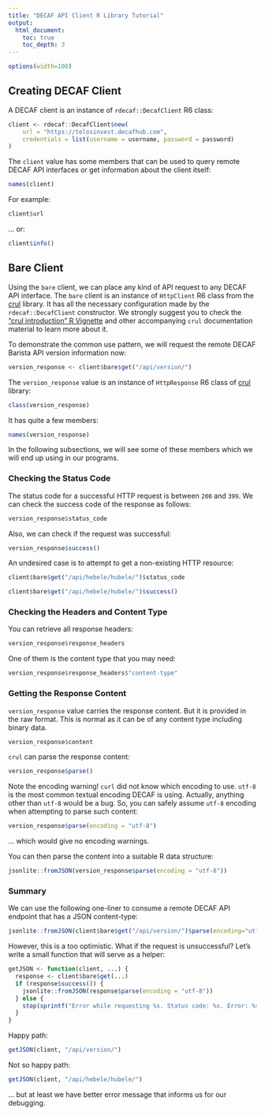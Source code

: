 ```yaml
---
title: "DECAF API Client R Library Tutorial"
output:
  html_document:
    toc: true
    toc_depth: 3
---
```


```r
options(width=100)
```

## Creating DECAF Client

A DECAF client is an instance of `rdecaf::DecafClient` R6 class:

```r
client <- rdecaf::DecafClient$new(
    url = "https://telosinvest.decafhub.com",
    credentials = list(username = username, password = password)
)
```

The `client` value has some members that can be used to query remote
DECAF API interfaces or get information about the client itself:

```r
names(client)
```

For example:

```r
client$url
```

... or:

```r
client$info()
```

## Bare Client

Using the `bare` client, we can place any kind of API request to any
DECAF API interface. The `bare` client is an instance of `HttpClient`
R6 class from the
[crul](https://cran.r-project.org/web/packages/crul/index.html)
library. It has all the necessary configuration made by the
`rdecaf::DecafClient` constructor. We strongly suggest you to check
the ["crul introduction" R
Vignette](https://cran.r-project.org/web/packages/crul/vignettes/crul.html)
and other accompanying `crul` documentation material to learn more
about it.

To demonstrate the common use pattern, we will request the remote
DECAF Barista API version information now:

```r
version_response <- client$bare$get("/api/version/")
```

The `version_response` value is an instance of `HttpResponse` R6 class
of [crul](https://cran.r-project.org/web/packages/crul/index.html)
library:

```r
class(version_response)
```

It has quite a few members:

```r
names(version_response)
```

In the following subsections, we will see some of these members which
we will end up using in our programs.

### Checking the Status Code

The status code for a successful HTTP request is between `200` and
`399`. We can check the success code of the response as follows:

```r
version_response$status_code
```

Also, we can check if the request was successful:

```r
version_response$success()
```

An undesired case is to attempt to get a non-existing HTTP resource:

```r
client$bare$get("/api/hebele/hubele/")$status_code
```

```r
client$bare$get("/api/hebele/hubele/")$success()
```

### Checking the Headers and Content Type

You can retrieve all response headers:

```r
version_response$response_headers
```

One of them is the content type that you may need:

```r
version_response$response_headers$"content-type"
```

### Getting the Response Content

`version_response` value carries the response content. But it is
provided in the raw format. This is normal as it can be of any content
type including binary data.

```r
version_response$content
```

`crul` can parse the response content:

```r
version_response$parse()
```

Note the encoding warning! `curl` did not know which encoding to
use. `utf-8` is the most common textual encoding DECAF is
using. Actually, anything other than `utf-8` would be a bug. So, you
can safely assume `utf-8` encoding when attempting to parse such
content:

```r
version_response$parse(encoding = "utf-8")
```

... which would give no encoding warnings.

You can then parse the content into a suitable R data structure:

```r
jsonlite::fromJSON(version_response$parse(encoding = "utf-8"))
```

### Summary

We can use the following one-liner to consume a remote DECAF API
endpoint that has a JSON content-type:

```r
jsonlite::fromJSON(client$bare$get("/api/version/")$parse(encoding="utf-8"))
```

However, this is a too optimistic. What if the request is
unsuccessful? Let's write a small function that will serve as a
helper:

```r
getJSON <- function(client, ...) {
  response <- client$bare$get(...)
  if (response$success()) {
	jsonlite::fromJSON(response$parse(encoding = "utf-8"))
  } else {
    stop(sprintf("Error while requesting %s. Status code: %s. Error: %s", response$url, response$status_code, response$parse(encoding = "utf-8")))
  }
}
```

Happy path:

```r
getJSON(client, "/api/version/")
```

Not so happy path:

```r
getJSON(client, "/api/hebele/hubele/")
```

... but at least we have better error message that informs us for our
debugging.
